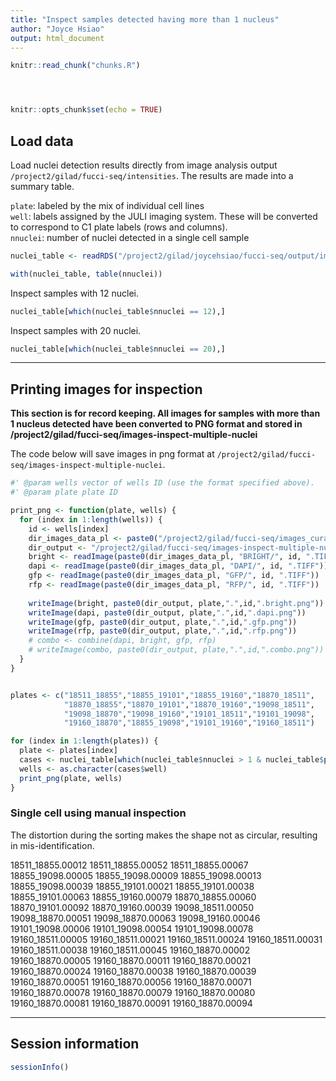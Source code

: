 ```yaml
---
title: "Inspect samples detected having more than 1 nucleus"
author: "Joyce Hsiao"
output: html_document
---
```



<!-- The file analysis/chunks.R contains chunks that define default settings
shared across the workflowr files. -->
```r
knitr::read_chunk("chunks.R")
```

<!-- Update knitr chunk options -->
```r
```

<!-- Insert the date the file was last updated -->
```r
```

<!-- Insert the code version (Git commit SHA1) if Git repository exists and R
 package git2r is installed -->
```r
```

```r
knitr::opts_chunk$set(echo = TRUE)
```


## Load data 

Load nuclei detection results directly from image analysis output `/project2/gilad/fucci-seq/intensities`. The results are made into a summary table.

`plate`: labeled by the mix of individual cell lines  
`well`: labels assigned by the JULI imaging system. These will be converted to correspond to C1 plate labels (rows and columns).  
`nnuclei`: number of nuclei detected in a single cell sample  

```r
nuclei_table <- readRDS("/project2/gilad/joycehsiao/fucci-seq/output/image-qc.rds")

with(nuclei_table, table(nnuclei))
```

Inspect samples with 12 nuclei.

```r
nuclei_table[which(nuclei_table$nnuclei == 12),]
```

Inspect samples with 20 nuclei.

```r
nuclei_table[which(nuclei_table$nnuclei == 20),]
```

---

## Printing images for inspection

**This section is for record keeping. All images for samples with more than 1 nucleus detected have been converted to PNG format and stored in /project2/gilad/fucci-seq/images-inspect-multiple-nuclei**

The code below will save images in png format at `/project2/gilad/fucci-seq/images-inspect-multiple-nuclei`.

```r
#' @param wells vector of wells ID (use the format specified above).
#' @param plate plate ID

print_png <- function(plate, wells) {
  for (index in 1:length(wells)) {
    id <- wells[index]
    dir_images_data_pl <- paste0("/project2/gilad/fucci-seq/images_curated/",plate,"/")
    dir_output <- "/project2/gilad/fucci-seq/images-inspect-multiple-nuclei/"
    bright <- readImage(paste0(dir_images_data_pl, "BRIGHT/", id, ".TIFF"))
    dapi <- readImage(paste0(dir_images_data_pl, "DAPI/", id, ".TIFF"))
    gfp <- readImage(paste0(dir_images_data_pl, "GFP/", id, ".TIFF"))
    rfp <- readImage(paste0(dir_images_data_pl, "RFP/", id, ".TIFF"))
    
    writeImage(bright, paste0(dir_output, plate,".",id,".bright.png"))
    writeImage(dapi, paste0(dir_output, plate,".",id,".dapi.png"))
    writeImage(gfp, paste0(dir_output, plate,".",id,".gfp.png"))
    writeImage(rfp, paste0(dir_output, plate,".",id,".rfp.png"))
    # combo <- combine(dapi, bright, gfp, rfp)
    # writeImage(combo, paste0(dir_output, plate,".",id,".combo.png"))
  }
}


plates <- c("18511_18855","18855_19101","18855_19160","18870_18511",
            "18870_18855","18870_19101","18870_19160","19098_18511",
            "19098_18870","19098_19160","19101_18511","19101_19098",
            "19160_18870","18855_19098","19101_19160","19160_18511")

for (index in 1:length(plates)) {
  plate <- plates[index]
  cases <- nuclei_table[which(nuclei_table$nnuclei > 1 & nuclei_table$plate == plate),]
  wells <- as.character(cases$well)
  print_png(plate, wells) 
}
```


### Single cell using manual inspection

The distortion during the sorting makes the shape not as circular, resulting in mis-identification.

18511_18855.00012
18511_18855.00052
18511_18855.00067
18855_19098.00005
18855_19098.00009
18855_19098.00013
18855_19098.00039
18855_19101.00021
18855_19101.00038
18855_19101.00063
18855_19160.00079
18870_18855.00060
18870_19101.00092
18870_19160.00039
19098_18511.00050
19098_18870.00051
19098_18870.00063
19098_19160.00046
19101_19098.00006
19101_19098.00054
19101_19098.00078
19160_18511.00005
19160_18511.00021
19160_18511.00024
19160_18511.00031
19160_18511.00038
19160_18511.00045
19160_18870.00002
19160_18870.00005
19160_18870.00011
19160_18870.00021
19160_18870.00024
19160_18870.00038
19160_18870.00039
19160_18870.00051
19160_18870.00056
19160_18870.00071
19160_18870.00078
19160_18870.00079
19160_18870.00080
19160_18870.00081
19160_18870.00091
19160_18870.00094





---

## Session information

```r
sessionInfo()
```

